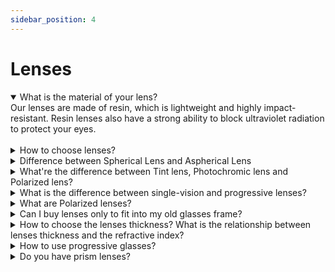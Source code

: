 ```yaml
---
sidebar_position: 4
---
```


# Lenses

<details open>
  <summary>What is the material of your lens?</summary>
  <div>
    <div>
      Our lenses are made of resin, which is lightweight and highly
      impact-resistant. Resin lenses also have a strong ability to block
      ultraviolet radiation to protect your eyes.
    </div>
    <br />
  </div>
</details>

<details>
  <summary>How to choose lenses?</summary>
  <div>
    <div>
      This predominantly depends on the strength of your prescription. The
      higher the prescription, the higher index is required for ensuring your
      lenses are as light and thin as possible.
    </div>
    <br />
  </div>
</details>

<details>
  <summary>Difference between Spherical Lens and Aspherical Lens</summary>
  <div>
    <div>
      Generally speaking, spherical lenses are thick and the images through the
      lenses will be distorted. While, with the same prescription and index,
      aspherical lenses are thinner, lighter and more comfortable for wearers.
      Aspherical lenses have a wider vision and the images through the lenses
      are more real and natural. Wearers will not feel tired after wearing
      aspherical lenses for a long time.
    </div>
    <br />
  </div>
</details>

<details>
  <summary>
    What're the difference between Tint lens, Photochromic lens and Polarized
    lens?
  </summary>
  <div>
    <div>
      The effect of the tinted lens is thoroughly and only one tint color no
      matter indoor or outside.
      <br />
      The photochromic lens is transparent indoor while color darkens outside.
      <br />
      The polarized lens has the same color indoor and outdoor, and their effect
      is better than the tinted lens and can filter harmful UV.
    </div>
    <br />
  </div>
</details>

<details>
  <summary>
    What is the difference between single-vision and progressive lenses?
  </summary>
  <div>
    <div>
      Single vision lenses refer to the lens that has only one use, to see
      objects in the distance, to see intermediate like computer or phone, or to
      see near for reading (reading glasses).
      <br />
      While progressives are a type of prescription eyeglasses that can be used
      to correct both near and farsightedness. This means you can see your whole
      field of vision without switching between multiple pairs of glasses.
    </div>
    <br />
  </div>
</details>

<details>
  <summary>What are Polarized lenses?</summary>
  <div>
    <div>
      A Polarized lens is a sunglasses lenses that greatly reduces the glare
      from light that is Polarized horizontally, meaning the light reflecting
      off horizontal surfaces, such as a white sidewalk, a white-sand beach,
      snow, or sunlight reflecting on the water.
    </div>
    <br />
  </div>
</details>

<details>
  <summary>Can I buy lenses only to fit into my old glasses frame?</summary>
  <div>
    <div>
      No, we offer our lenses with our frames as a whole package. We strongly
      suggest not to do it as the lenses may not be suitable for your old
      eyeglasses frame if you buy them only.
      <br />
      What's more, the best service life of a frame is about one year. The frame
      may be deformed and faded after being used for one year. So, changing
      frame when necessary is good for your vision and looking.
    </div>
    <br />
  </div>
</details>

<details>
  <summary>
    How to choose the lenses thickness? What is the relationship between lenses
    thickness and the refractive index?
  </summary>
  <div>
    <div>
      The higher the refractive index, the thinner the lens, the more the light
      transmittance.
    </div>
    <br />
  </div>
</details>

<details>
  <summary>How to use progressive glasses?</summary>
  <div>
    <div>
      It may take a few weeks to familiarise yourself with progressive lenses as
      they have different strength lenses incorporated into one frame.
      <br />
      The upper portions of your lenses are clear. As you lower your eyes, the
      magnification increases gradually allowing you to see better at different
      close-up distances.
      <br />
      Adapting to any new lenses requires a short adjustment period. The
      shortest and surest way to adapt is to stick with one design. Remove them
      temporarily if you feel you need a break. As you adapt, your eyes will
      begin to find the area of sharpest reading vision automatically.
      <br />
      At first, when you walk or move your head rapidly, objects to the side may
      appear to move slightly. This sensation will disappear quickly with
      continued use. Your progressive lenses have your distance, intermediate,
      and reading prescription all in one. You may find that walking down the
      stair is a bit difficult initially as the bottom of your lens is
      predominantly for the purpose of reading. It will get easier as you wear
      them more and your eyes start to get used to the lenses.
      <br />
      The lenses will provide the most natural vision possible and have all the
      adjustments for sight requires in one convenient lens.
    </div>
    <br />
  </div>
</details>

<details>
  <summary>Do you have prism lenses?</summary>
  <div>
    <div>We currently only provide single vision prism lenses at present.</div>
    <br />
  </div>
</details>
